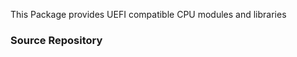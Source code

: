 <!-- [[Category:EDKII Packages]] -->
This Package provides UEFI compatible CPU modules and libraries 

===Source Repository===
{{Edk2SubPkg|UefiCpuPkg}}